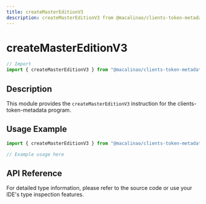 ```yaml
---
title: createMasterEditionV3
description: createMasterEditionV3 from @macalinao/clients-token-metadata
---
```


# createMasterEditionV3

```typescript
// Import
import { createMasterEditionV3 } from "@macalinao/clients-token-metadata";
```

## Description

This module provides the `createMasterEditionV3` instruction for the clients-token-metadata program.

## Usage Example

```typescript
import { createMasterEditionV3 } from "@macalinao/clients-token-metadata";

// Example usage here
```

## API Reference

For detailed type information, please refer to the source code or use your IDE's type inspection features.
